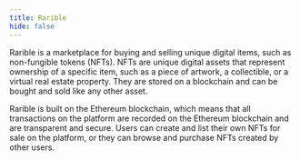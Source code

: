```yaml
---
title: Rarible
hide: false
---
```


Rarible is a marketplace for buying and selling unique digital items, such as non-fungible tokens (NFTs). NFTs are unique digital assets that represent ownership of a specific item, such as a piece of artwork, a collectible, or a virtual real estate property. They are stored on a blockchain and can be bought and sold like any other asset.

Rarible is built on the Ethereum blockchain, which means that all transactions on the platform are recorded on the Ethereum blockchain and are transparent and secure. Users can create and list their own NFTs for sale on the platform, or they can browse and purchase NFTs created by other users.
